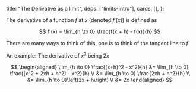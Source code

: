   title: "The Derivative as a limit",
  deps: ["limits-intro"],
  cards: [],
};

The derivative of a function $f$ at $x$ (denoted $f'(x)$) is defined as

$$
f'(x) = \lim_{h \to 0} \frac{f(x + h) - f(x)}{h}
$$

There are many ways to think of this, one is to think of the tangent line to $f$

An example: The derivative of $x^2$ being $2x$

$$
\begin{aligned}
\lim_{h \to 0} \frac{(x+h)^2 - x^2}{h}
&= \lim_{h \to 0} \frac{(x^2 + 2xh + h^2) - x^2}{h} \\
&= \lim_{h \to 0} \frac{2xh + h^2}{h} \\
&= \lim_{h \to 0}\left(2x + h\right) \\
&= 2x
\end{aligned}
$$
